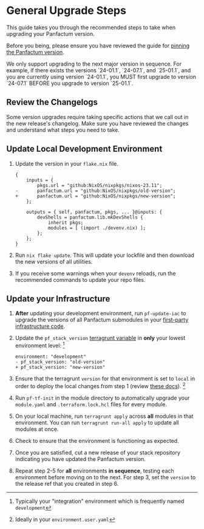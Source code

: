 
# General Upgrade Steps

This guide takes you through the recommended steps to take when upgrading your Panfactum version.

Before you being, please ensure you have reviewed the guide for [pinning the Panfactum version](/docs/edge/guides/versioning/pinning).

<MarkdownAlert severity="warning">
  We only support upgrading to the next major version in sequence. For example, if there exists the versions
  `24-01.1`, `24-07.1`, and `25-01.1`, and you are currently using version `24-01.1`, you MUST first upgrade
  to version `24-07.1` BEFORE you upgrade to version `25-01.1`.
</MarkdownAlert>

## Review the Changelogs

Some version upgrades require taking specific actions that we call out in the new release's changelog. Make sure
you have reviewed the changes and understand what steps you need to take.

## Update Local Development Environment

1. Update the version in your `flake.nix` file.

   ```diff-nix[class="diff-highlight"]
   {
       inputs = {
           pkgs.url = "github:NixOS/nixpkgs/nixos-23.11";
   -       panfactum.url = "github:NixOS/nixpkgs/old-version";
   +       panfactum.url = "github:NixOS/nixpkgs/new-version";
       };

       outputs = { self, panfactum, pkgs, ... }@inputs: {
           devShells = panfactum.lib.mkDevShells {
               inherit pkgs;
               modules = [ (import ./devenv.nix) ];
           };
       };
   }
   ```

2. Run `nix flake update`. This will update your lockfile and then download the new versions of all utilities.

3. If you receive some warnings when your `devenv` reloads, run the recommended commands to update your repo files.

## Update your Infrastructure

1. **After** updating your development environment, run `pf-update-iac` to upgrade the versions of all Panfactum
submodules in your [first-party infrastructure code](/docs/edge/guides/iac/first-party-modules).

2. Update the `pf_stack_version` [terragrunt variable](/docs/edge/reference/configuration/terragrunt-variables#variables)
   in **only** your lowest environment level: [^1]

   ```diff-yaml[class="diff-highlight"]
   environment: "development"
   - pf_stack_version: "old-version"
   + pf_stack_version: "new-version"
   ```

3. Ensure that the terragrunt `version` for that environment is set to `local` in order
   to deploy the local changes from step 1 (review [these docs](/docs/edge/guides/iac/first-party-modules)). [^2]

4. Run `pf-tf-init` in the module directory to automatically upgrade your `module.yaml` and `.terraform.lock.hcl` files
for every module.

5. On your local machine, run `terragrunt apply` across **all** modules in that environment. You can run
`terragrunt run-all apply` to update all modules at once.

6. Check to ensure that the environment is functioning as expected.

7. Once you are satisfied, cut a new release of your stack repository indicating you have updated the Panfactum version.

8. Repeat step 2-5 for **all** environments **in sequence**, testing each environment before moving on to the next.
   For step 3, set the `version` to the release ref that you created in step 6.

[^1]: Typically your "integration" environment which is frequently named `development`

[^2]: Ideally in your `environment.user.yaml`
